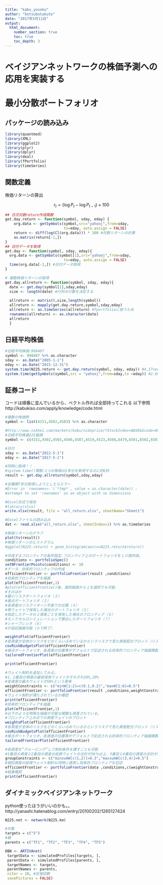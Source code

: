 ```yaml
---
title: "kabu_yosoku"
author: "kotsubotakuto"
date: "2017年5月11日"
output: 
  html_document:
    number_section: true
    toc: true
    toc_depth: 3
---
```


# ベイジアンネットワークの株価予測への応用を実装する

# 最小分散ポートフォリオ

## パッケージの読み込み

```r
library(quantmod)
library(XML)
library(ggplot2)
library(plyr)
library(dplyr)
library(deal)
library(fPortfolio)
library(timeSeries)
```

## 関数定義

株価リターンの算出

$$r_t = (\log P_t - \log P_{t-1}) \times 100$$

```r
## 日次対数return作成関数
get.day.return <- function(symbol, sday, eday) {
    org.data <- getSymbols(symbol,src="yahooj",from=sday,
                           to=eday, auto.assign = FALSE)
    return <- diff(log(Cl(org.data))) * 100 #対数リターンの計算
    as.matrix(return[-1,])
}
## 日付データを取得
get.day <- function(symbol, sday, eday){
  org.data <- getSymbols(symbol[1],src="yahooj",from=sday,
                           to=eday, auto.assign = FALSE)
  time(org.data[-1,]) #日付データ取得
}

# 複数株価リターンの取得
get.day.allreturn <- function(symbol, sday, eday){
  date <- get.day(symbol[1],sday,eday)
  size <- length(date) #行列の行数を決定する
  
  allreturn <- matrix(0,size,length(symbol))
  allreturn <- mapply(get.day.return,symbol,sday,eday)
  allreturn <- as.timeSeries(allreturn) #fportfolioに使うため
  rownames(allreturn) <- as.character(date) 
  allreturn
  }
```

## 日経平均株価

```r
#日経平均株価:998407
symbol <- 998407 %>% as.character
sday <- as.Date("2005-1-1")
eday <- as.Date("2015-12-31")
system.time(N225.return <- get.day.return(symbol, sday, eday)) #4,17second
system.time(getSymbols(symbol,src = "yahooj",from=sday,to =eday)) #2.69second
```

## 証券コード

コードは順番に並んでいるから、ベクトル作れば全部持ってこれる
以下参照
http://kabukiso.com/apply/knowledge/code.html

```r
#複数の株価例
symbol <- list(4151,4502,4503) %>% as.character

#http://www.nikkei.com/markets/kabu/nidxprice/?StockIndex=NAVE&Gcode=00&hm=1
#日経平均株価225銘柄
symbol <- c(4151,4502,4503,4506,4507,4519,4523,4568,6479,6501,6502,6503,6504,6506,6508,6674,6701,6702,6703,6752,8028,6758,6762,7272,6770,6773,6841,6857,6902,6952,6954,6971,6976,7735,7751,7752,8035,7201,7202,7203,7205,7211,7261,7267,7269,7270,4543,4902,7731,7733,7762,9412,9432,9433,9437,9613,9984,8303,8304,8306,8308,8309,8316,8331,4578,8354,8355,8411,8253,8601,8604,8628,8630,8725,8729,8750,8766,8795,1332,1333,2002,2269,2282,2501,2502,2503,2531,2801,2802,2871,2914,3086,3099,3382,8233,8252,8267,4755,9983,2432,4324,4689,4704,9602,9681,9735,9766,1605,3101,3103,3105,3401,3402,3861,3863,3865,3405,3407,4004,4005,4021,7186,4042,4043,4061,4063,4183,4188,4208,4272,4452,4901,4911,6988,5002,5020,5101,5108,5201,5202,5214,5232,5233,5301,5332,5333,5401,5406,5411,5413,5541,3436,5703,5706,5707,5711,5713,5714,5715,5801,5802,5803,5901,2768,8001,8002,8015,8031,8053,8058,1721,1801,1802,1803,1808,1812,1925,1928,1963,5631,6103,6113,6301,6302,6305,6326,6361,6366,6367,6471,6472,6473,7004,7011,7013,7003,7012,7911,7912,7951,3289,8801,8802,8804,8830,9001,9005,9007,9008,9009,9020,9021,9022,9062,9064,9101,9104,9107,9202,9301,9501,9502,9503,9531,9532)%>% as.character

#日付
sday <- as.Date("2012-5-1")
eday <- as.Date("2017-5-1")

#同時に取得！！
#system.time()関数:1つの株価の1年分を取得するのに約6秒
result <- get.day.allreturn(symbol,sday,eday)

#全種類7年分取得しようとしたらエラー
#Error in `rownames<-`(`*tmp*`, value = as.character(date)) : 
#attempt to set 'rownames' on an object with no dimensions

#Excel形式で保存
#library(xlsx)
write.xlsx(result, file = "all_return.xlsx", sheetName="Sheet1")

#Excelファイルの読み込み
dat <- read.xlsx("all_return.xlsx", sheetIndex=1) %>% as.timeSeries
```

```r
#株価リターンのグラフ
plot(ts(result))
#株価リターンのヒストグラム
#ggplot(N225.return) + geom_histogram(aes(x=N225.return$return))
```

```r
#作成するフロンティアの条件設定.フロンティア上のポートフォリオを１０個作成。
conditions <- portfolioSpec()
setNFrontierPoints(conditions) <- 10   
#データ、効率的フロンティアの作成
efficientFrontier <- portfolioFrontier(result ,conditions)
#効率的フロンティアを描画
plot(efficientFrontier,1)
#plot(efficientFrontier)後、選択画面から１を選択でも可能.
#そのほか
#最小リスクポートフォリオ（２）
#接点ポートフォリオ（３）
#各資産のリスクリターン平面での位置（４）
#等ウェイトで保有した場合のポートフォリオ（５）
#指定したデータの２資産ごとを保有した場合のフロンティア（６）
#モンテカルロシミュレーションで算出したポートフォリオ（７）
#シャープレシオ（８）
#が追記描画可能（０で終了）

weightsPlot(efficientFrontier)
#各資産が全体のリスクをどのくらい占めているかというリスクで見た資産配分プロット（リスクバジェッティング）
covRiskBudgetsPlot(efficientFrontier)
#接点ポートフォリオ、各資産の位置等がデフォルトで記述される効率的フロンティア描画関数
tailoredFrontierPlot(efficientFrontier)

print(efficientFrontier)
```

```r
#ウェイト制約を追加してみる。
#1、2番目の資産の最低保有ウェイトがそれぞれ10%,20%
#各資産の最大ウェイトが50%という意味
weightConstraints <- c("minW[1:2]=c(0.1,0.2)","maxW[1:6]=0.5")
efficientFrontier <- portfolioFrontier(result ,conditions,weightConstraints)
#ウェイト制約が満たされているか確認
print(efficientFrontier)
#効率的フロンティアを描画
plot(efficientFrontier,1)
#以下のような特殊な描画が可能な関数も用意されている。
#フロンティア上の点での資産ウェイトのプロット
weightsPlot(efficientFrontier)
#各資産が全体のリスクをどのくらい占めているかというリスクで見た資産配分プロット（リスクバジェッティング）
covRiskBudgetsPlot(efficientFrontier)
#接点ポートフォリオ、各資産の位置等がデフォルトで記述される効率的フロンティア描画関数
tailoredFrontierPlot(efficientFrontier)

#各資産を”グルーピング”して制約条件を課すことも可能
#1番目の資産と2番目の資産の投資ウェイトの合計が30％以上、3番目と4番目の資産の合計が50%以下
groupConstraints <- c("minsumW[c(1,2)]=0.3","maxsumW[c(3,4)]=0.5")
#個別資産の投資ウェイト制約も同時に適用し効率的フロンティアを記述
efficientFrontier <- portfolioFrontier(data ,conditions,c(weightConstraints,groupConstraints))
#結果確認
print(efficientFrontier)
```

## ダイナミックベイジアンネットワーク

python使ったほうがいいのかも。。
http://yanashi.hatenablog.com/entry/20100202/1265127424


```r
N225.net <- network(N225.km)
```

```r
#対象
targets = c("5")
#親
parents = c("TF1", "TF2", "TF3", "TF4", "TF5")

DBN <- ARTIVAnet(
 targetData <- simulatedProfiles[targets, ],
 parentData <- simulatedProfiles[parents, ],
 targetNames <- targets,
 parentNames <- parents,
 niter = 10, #反復回数
 savePictures = FALSE)
```

